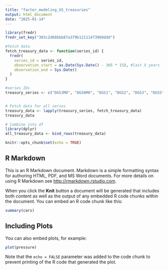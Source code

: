 ```yaml
---
title: "factor_modeling_US_treasuries"
output: html_document
date: "2025-01-14"
---
```


```r
library(fredr)
fredr_set_key("303c2d68bbb87a379b12111473969ddd")

#fetch data
fetch_treasury_data <- function(series_id) {
  fredr(
    series_id = series_id,
    observation_start = as.Date(Sys.Date() - 365 * 15), #last X years
    observation_end = Sys.Date()
  )
}

#series IDs
treasury_series <- c("DGS3MO", "DGS6MO", "DGS1", "DGS2", "DGS3", "DGS5", "DGS7", "DGS10", "DGS20")


# Fetch data for all series
treasury_data <- lapply(treasury_series, fetch_treasury_data)
treasury_data

# Combine into df
library(dplyr)
all_treasury_data <- bind_rows(treasury_data)

knitr::opts_chunk$set(echo = TRUE)
```

## R Markdown

This is an R Markdown document. Markdown is a simple formatting syntax for authoring HTML, PDF, and MS Word documents. For more details on using R Markdown see <http://rmarkdown.rstudio.com>.

When you click the **Knit** button a document will be generated that includes both content as well as the output of any embedded R code chunks within the document. You can embed an R code chunk like this:

```r
summary(cars)
```

## Including Plots

You can also embed plots, for example:

```r
plot(pressure)
```

Note that the `echo = FALSE` parameter was added to the code chunk to prevent printing of the R code that generated the plot.
